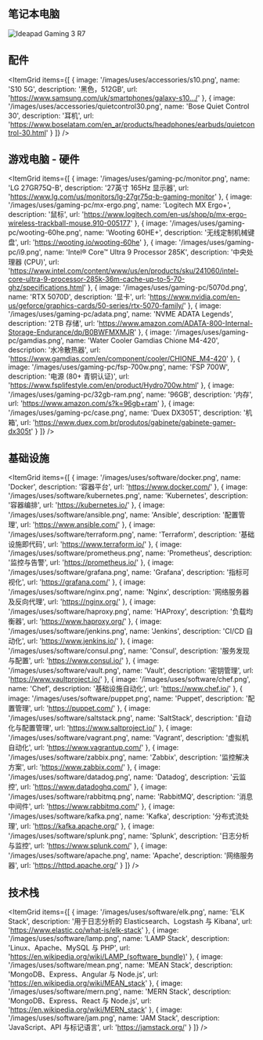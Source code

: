 ---
---

## 笔记本电脑

<Image
  src='/images/uses/ideapad-3i.png'
  alt='Ideapad Gaming 3 R7'
  width={1920}
  height={1080}
  lazy={false}
  priority
/>

## 配件

<ItemGrid
  items={[
    {
      image: '/images/uses/accessories/s10.png',
      name: 'S10 5G',
      description: '黑色，512GB',
      url: 'https://www.samsung.com/uk/smartphones/galaxy-s10.../'
    },
    {
      image: '/images/uses/accessories/quietcontrol30.png',
      name: 'Bose Quiet Control 30',
      description: '耳机',
      url: 'https://www.boselatam.com/en_ar/products/headphones/earbuds/quietcontrol-30.html'
    }
  ]}
/>

## 游戏电脑 - 硬件

<ItemGrid
  items={[
    {
      image: '/images/uses/gaming-pc/monitor.png',
      name: 'LG 27GR75Q-B',
      description: '27英寸 165Hz 显示器',
      url: 'https://www.lg.com/us/monitors/lg-27gr75q-b-gaming-monitor'
    },
    {
      image: '/images/uses/gaming-pc/mx-ergo.png',
      name: 'Logitech MX Ergo+',
      description: '鼠标',
      url: 'https://www.logitech.com/en-us/shop/p/mx-ergo-wireless-trackball-mouse.910-005177'
    },
    {
      image: '/images/uses/gaming-pc/wooting-60he.png',
      name: 'Wooting 60HE+',
      description: '无线定制机械键盘',
      url: 'https://wooting.io/wooting-60he'
    },
    {
      image: '/images/uses/gaming-pc/i9.png',
      name: 'Intel® Core™ Ultra 9 Processor 285K',
      description: '中央处理器 (CPU)',
      url: 'https://www.intel.com/content/www/us/en/products/sku/241060/intel-core-ultra-9-processor-285k-36m-cache-up-to-5-70-ghz/specifications.html'
    },
    {
      image: '/images/uses/gaming-pc/5070d.png',
      name: 'RTX 5070D',
      description: '显卡',
      url: 'https://www.nvidia.com/en-us/geforce/graphics-cards/50-series/rtx-5070-family/'
    },
    {
      image: '/images/uses/gaming-pc/adata.png',
      name: 'NVME ADATA Legends',
      description: '2TB 存储',
      url: 'https://www.amazon.com/ADATA-800-Internal-Storage-Endurance/dp/B0BWFMXMJR'
    },
    {
      image: '/images/uses/gaming-pc/gamdias.png',
      name: 'Water Cooler Gamdias Chione M4-420',
      description: '水冷散热器',
      url: 'https://www.gamdias.com/en/component/cooler/CHIONE_M4-420'
    },
    {
      image: '/images/uses/gaming-pc/fsp-700w.png',
      name: 'FSP 700W',
      description: '电源 (80+ 青铜认证)',
      url: 'https://www.fsplifestyle.com/en/product/Hydro700w.html'
    },
    {
      image: '/images/uses/gaming-pc/32gb-ram.png',
      name: '96GB',
      description: '内存',
      url: 'https://www.amazon.com/s?k=96gb+ram'
    },
    {
      image: '/images/uses/gaming-pc/case.png',
      name: 'Duex DX305T',
      description: '机箱',
      url: 'https://www.duex.com.br/produtos/gabinete/gabinete-gamer-dx305t'
    }
  ]}
/>

## 基础设施

<ItemGrid
  items={[
    {
      image: '/images/uses/software/docker.png',
      name: 'Docker',
      description: '容器平台',
      url: 'https://www.docker.com/'
    },
    {
      image: '/images/uses/software/kubernetes.png',
      name: 'Kubernetes',
      description: '容器编排',
      url: 'https://kubernetes.io/'
    },
    {
      image: '/images/uses/software/ansible.png',
      name: 'Ansible',
      description: '配置管理',
      url: 'https://www.ansible.com/'
    },
    {
      image: '/images/uses/software/terraform.png',
      name: 'Terraform',
      description: '基础设施即代码',
      url: 'https://www.terraform.io/'
    },
    {
      image: '/images/uses/software/prometheus.png',
      name: 'Prometheus',
      description: '监控与告警',
      url: 'https://prometheus.io/'
    },
    {
      image: '/images/uses/software/grafana.png',
      name: 'Grafana',
      description: '指标可视化',
      url: 'https://grafana.com/'
    },
    {
      image: '/images/uses/software/nginx.png',
      name: 'Nginx',
      description: '网络服务器及反向代理',
      url: 'https://nginx.org/'
    },
    {
      image: '/images/uses/software/haproxy.png',
      name: 'HAProxy',
      description: '负载均衡器',
      url: 'https://www.haproxy.org/'
    },
    {
      image: '/images/uses/software/jenkins.png',
      name: 'Jenkins',
      description: 'CI/CD 自动化',
      url: 'https://www.jenkins.io/'
    },
    {
      image: '/images/uses/software/consul.png',
      name: 'Consul',
      description: '服务发现与配置',
      url: 'https://www.consul.io/'
    },
    {
      image: '/images/uses/software/vault.png',
      name: 'Vault',
      description: '密钥管理',
      url: 'https://www.vaultproject.io/'
    },
    {
      image: '/images/uses/software/chef.png',
      name: 'Chef',
      description: '基础设施自动化',
      url: 'https://www.chef.io/'
    },
    {
      image: '/images/uses/software/puppet.png',
      name: 'Puppet',
      description: '配置管理',
      url: 'https://puppet.com/'
    },
    {
      image: '/images/uses/software/saltstack.png',
      name: 'SaltStack',
      description: '自动化与配置管理',
      url: 'https://www.saltproject.io/'
    },
    {
      image: '/images/uses/software/vagrant.png',
      name: 'Vagrant',
      description: '虚拟机自动化',
      url: 'https://www.vagrantup.com/'
    },
    {
      image: '/images/uses/software/zabbix.png',
      name: 'Zabbix',
      description: '监控解决方案',
      url: 'https://www.zabbix.com/'
    },
    {
      image: '/images/uses/software/datadog.png',
      name: 'Datadog',
      description: '云监控',
      url: 'https://www.datadoghq.com/'
    },
    {
      image: '/images/uses/software/rabbitmq.png',
      name: 'RabbitMQ',
      description: '消息中间件',
      url: 'https://www.rabbitmq.com/'
    },
    {
      image: '/images/uses/software/kafka.png',
      name: 'Kafka',
      description: '分布式流处理',
      url: 'https://kafka.apache.org/'
    },
    {
      image: '/images/uses/software/splunk.png',
      name: 'Splunk',
      description: '日志分析与监控',
      url: 'https://www.splunk.com/'
    },
    {
      image: '/images/uses/software/apache.png',
      name: 'Apache',
      description: '网络服务器',
      url: 'https://httpd.apache.org/'
    }
  ]}
/>

## 技术栈

<ItemGrid
  items={[
    {
      image: '/images/uses/software/elk.png',
      name: 'ELK Stack',
      description: '用于日志分析的 Elasticsearch、Logstash 与 Kibana',
      url: 'https://www.elastic.co/what-is/elk-stack'
    },
    {
      image: '/images/uses/software/lamp.png',
      name: 'LAMP Stack',
      description: 'Linux、Apache、MySQL 与 PHP',
      url: 'https://en.wikipedia.org/wiki/LAMP_(software_bundle)'
    },
    {
      image: '/images/uses/software/mean.png',
      name: 'MEAN Stack',
      description: 'MongoDB、Express、Angular 与 Node.js',
      url: 'https://en.wikipedia.org/wiki/MEAN_stack'
    },
    {
      image: '/images/uses/software/mern.png',
      name: 'MERN Stack',
      description: 'MongoDB、Express、React 与 Node.js',
      url: 'https://en.wikipedia.org/wiki/MERN_stack'
    },
    {
      image: '/images/uses/software/jam.png',
      name: 'JAM Stack',
      description: 'JavaScript、API 与标记语言',
      url: 'https://jamstack.org/'
    }
  ]}
/>

